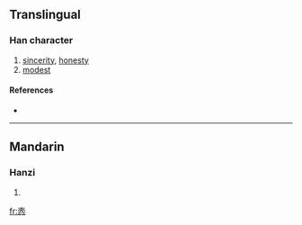 {{see|愨|慤}}
==Translingual==

===Han character===
{{Han char|rn=61|rad=心|as=07|sn=10|four=|canj=土月竹心 (GBHP)}}

# [[sincerity]], [[honesty]]
# [[modest]]

====References====
* {{Han ref|kx=0388.341|hdz=42299.120|uh=60AB|ud=24747}}

----

==Mandarin==

===Hanzi===
{{cmn-hanzi|tra=[[愨]], [[慤]]|pin=[[què]] ([[que4]])|wg=ch'üeh<sup>4</sup>}}

# {{defn|Mandarin}}

[[fr:悫]]